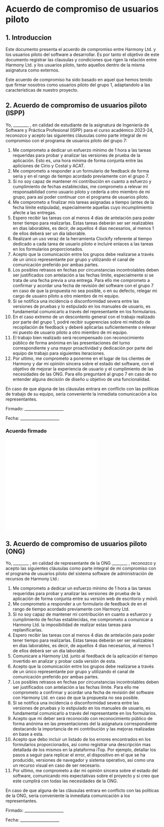 # Acuerdo de compromiso de usuarios piloto

## 1. Introduccion

Este documento presenta el acuerdo de compromiso entre Harmony Ltd. y los usuarios piloto del software a desarrollar. Es por tanto el objetivo de este documento registrar las clausulas 
y condiciones que rigen la relación entre Harmony Ltd. y los usuarios piloto, tanto aquellos dentro de la misma asignatura como externos.

Este acuerdo de compromiso ha sido basado en aquel que hemos tenido que firmar nosotros como usuarios piloto del grupo 1, adaptandolo a las características de nuestro proyecto.

## 2. Acuerdo de compromiso de usuarios piloto (ISPP)

Yo, ________ , en calidad de estudiante de la asignatura de Ingeniería de
Software y Práctica Profesional (ISPP) para el curso académico 2023-24, reconozco y acepto las
siguientes cláusulas como parte integral de mi compromiso con el programa de usuarios piloto del
grupo 7:
1. Me comprometo a dedicar un esfuerzo mínimo de 1 hora a las tareas requeridas para
probar y analizar las versiones de prueba de la aplicación. Esto es, una hora mínima de forma
conjunta entre las apliciones de Cirio y Costal y ACAT.
2. Me comprometo a responder a un formulario de feedback de forma seria y en el rango de
tiempo acordado previamente con el grupo 7.
3. Si no soy capaz de mantener mi contribución en cuanto a esfuerzo y cumplimiento de fechas
establecidas, me comprometo a relevar mi responsabilidad como usuario piloto y
cederla a otro miembro de mi grupo, para así poder continuar con el programa de usuarios
piloto.
4. Me comprometo a finalizar mis tareas asignadas a tiempo (antes de la fecha límite
estipulada), especialmente aquellas cuyo incumplimiento afecte a las entregas.
5. Espero recibir las tareas con al menos 4 días de antelación para poder tener tiempo para
realizarlas. Estas tareas deberán ser ser realizables en dias laborables, es decir, de aquellos
4 dias necesarios, al menos 1 de ellos deberá ser un dia laborable.
6. Realizaré un uso veraz de la herramienta Clockify referente al tiempo dedicado a cada
tarea de usuario piloto e incluiré enlaces a las tareas en los formularios proporcionados.
7. Acepto que la comunicación entre los grupos debe realizarse a través de un único
representante por grupo y utilizando el canal de comunicación preferido por ambas partes.
8. Los posibles retrasos en fechas por circunstancias incontrolables deben ser justificados
con antelación a las fechas límite, especialmente si se trata de una fecha previa a una
entrega. Para ello me comprometo a confirmar y acordar una fecha de revisión del software
con el grupo 7 en caso de que la propuesta no sea posible, o en su defecto, relegar mi
cargo de usuairo piloto a otro miembro de mi equipo.
9. Si se notifica una incidencia o disconformidad severa entre las versiones de pruebas y
lo estipulado en los manuales de usuario, es fundamental comunicarlo a través del
representante en los formularios.
10. En el caso extremo de un descontento general con el trabajo realizado por parte del grupo
1, podré recibir sugerencias sobre mi método de recopilación de feedback y deberé
aplicarlas suficientemente o relevar mi puesto de usuario piloto a otro miembro de mi equipo.
11. El trabajo bien realizado será recompensado con reconocimiento público de forma
anónima en las presentaciones del turno correspondiente y una mayor proactividad y
dedicación por parte del equipo de trabajo para siguientes iteraciones.
12. Por ultimo, me comprometo a ponerme en el lugar de los clientes de Harmony y dar mi opinión
sincera sobre el estado del software, con el objetivo de mejorar la experiencia de usuario y el cumplimiento
de las necesidades de las ONG. Para ello preguntaré al grupo 7 en caso de no entender alguna decisión de diseño
u objetivo de una funcionalidad.

En caso de que alguna de las cláusulas entrara en conflicto
con las políticas de trabajo de su equipo, sería conveniente
la inmediata comunicación a los representantes.

Firmado: ____________________

Fecha: ____________________


### Acuerdo firmado

<object data="/docs/CAPU_Carlos_Bermejo.pdf" type="application/pdf" width="100%" height="700px">
    <embed src="/docs/CAPU_Carlos_Bermejo.pdf"/>
</object>

<object data="/docs/CAPU_Mario_Izquierdo.pdf" type="application/pdf" width="100%" height="700px">
    <embed src="/docs/CAPU_Mario_Izquierdo.pdf"/>
</object>

## 3. Acuerdo de compromiso de usuarios piloto (ONG)

Yo, ________ , en calidad de representante de la ONG ________ , reconozco y acepto las
siguientes cláusulas como parte integral de mi compromiso con el programa de usuarios piloto del
sistema software de administración de recursos de Harmony Ltd.:

1. Me comprometo a dedicar un esfuerzo mínimo de 1 hora a las tareas requeridas para
probar y analizar las versiones de prueba de la aplicación de forma conjunta entre
su versión web de escritorio y móvil.
2. Me comprometo a responder a un formulario de feedback de en el rango de
tiempo acordado previamente con Harmony Ltd.
3. Si no soy capaz de mantener mi contribución en cuanto a esfuerzo y cumplimiento de fechas
establecidas, me comprometo a comunicar a Harmony Ltd. la imposibilidad de realizar estas tareas
para replanificarlas.
4. Espero recibir las tareas con al menos 4 días de antelación para poder tener tiempo para
realizarlas. Estas tareas deberán ser ser realizables en dias laborables, es decir, de aquellos
4 dias necesarios, al menos 1 de ellos deberá ser un dia laborable.
5. Comunicare a Harmony Ltd. junto al feedback de la aplicación el tiempo invertido en analizar
y probar cada versión de esta.
6. Acepto que la comunicación entre los grupos debe realizarse a través de un único
representante por grupo y utilizando el canal de comunicación preferido por ambas partes.
7. Los posibles retrasos en fechas por circunstancias incontrolables deben ser justificados
con antelación a las fechas límite. Para ello me comprometo a confirmar y acordar una fecha de 
revisión del software con Harmony Ltd. en caso de que la propuesta no sea posible.
8. Si se notifica una incidencia o disconformidad severa entre las versiones de pruebas y
lo estipulado en los manuales de usuario, es fundamental comunicarlo a través del
representante en los formularios.
9. Acepto que mi deber será reconocido con reconocimiento público de forma
anónima en las presentaciones del la asignatura correspondiente destacando la importancia de mi
contribución y las mejoras realizadas en base a esta.
10. Acepto que debo incluir un listado de los errores encontrados en los formularios proporcionados,
así como registrar una descripción mas detallada de los mismos en la plataforma iTop. Por ejemplo,
detallar los pasos a seguir para replicar el error, el dispositivo en el que se ha producido, versiones
de navegador y sistema operativo, así como una un recurso visual en caso de ser necesario.
11. Por ultimo, me comprometo a dar mi opinión sincera sobre el estado del software, comunicando
mis expectativas sobre el proyecto y si creo que este cumplirá con todas las necesidades de la ONG.

En caso de que alguna de las cláusulas entrara en conflicto
con las políticas de la ONG, sería conveniente
la inmediata comunicación a los representantes.

Firmado: ____________________

Fecha: ____________________
